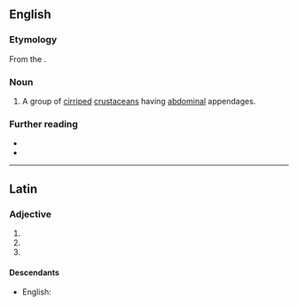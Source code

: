 {{also|Abdominalia}}
==English==

===Etymology===
From the {{etyl|la|en}}.

===Noun===
{{en-plural noun}}

# {{lb|en|zoology}} A group of [[cirriped]] [[crustacean]]s having [[abdominal]] appendages.

===Further reading===
* {{projectlink|wikipedia}}
* {{specieslite}}

----

==Latin==

===Adjective===
{{la-adj-form|abdominālia}}

# {{inflection of|abdominālis||nom|n|p|lang=la}}
# {{inflection of|abdominālis||acc|n|p|lang=la}}
# {{inflection of|abdominālis||voc|n|p|lang=la}}

====Descendants====
* English: {{l|en|abdominalia}}